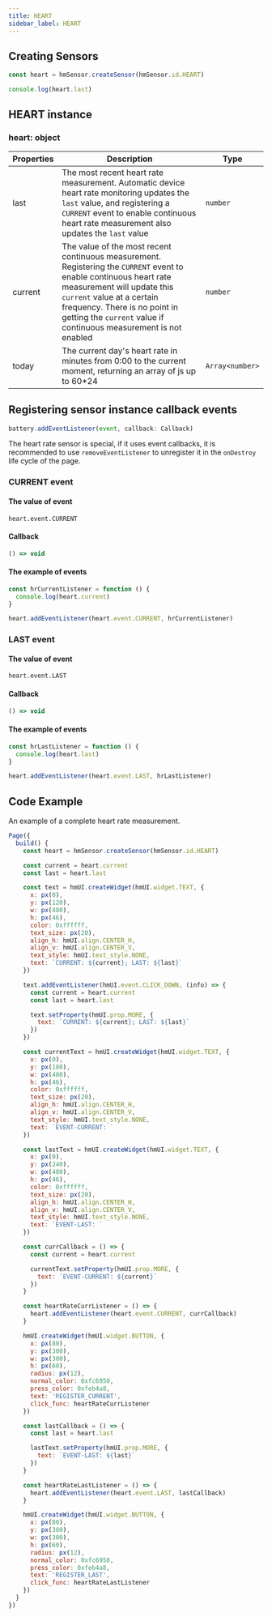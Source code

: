 ```yaml
---
title: HEART
sidebar_label: HEART
---
```


## Creating Sensors

```js
const heart = hmSensor.createSensor(hmSensor.id.HEART)

console.log(heart.last)
```

## HEART instance

### heart: object

| Properties | Description                                                                                                    | Type            |
| ---------- | -------------------------------------------------------------------------------------------------------------- | --------------- |
| last       | The most recent heart rate measurement. Automatic device heart rate monitoring updates the `last` value, and registering a `CURRENT` event to enable continuous heart rate measurement also updates the `last` value                                                                         | `number`        |
| current    | The value of the most recent continuous measurement. Registering the `CURRENT` event to enable continuous heart rate measurement will update this `current` value at a certain frequency. There is no point in getting the `current` value if continuous measurement is not enabled                                                                                             | `number`        |
| today      | The current day's heart rate in minutes from 0:00 to the current moment, returning an array of js up to 60\*24 | `Array<number>` |

## Registering sensor instance callback events

```js
battery.addEventListener(event, callback: Callback)
```

The heart rate sensor is special, if it uses event callbacks, it is recommended to use `removeEventListener` to unregister it in the `onDestroy` life cycle of the page.

### CURRENT event

#### The value of event

`heart.event.CURRENT`

#### Callback

```ts
() => void
```

#### The example of events

```js
const hrCurrentListener = function () {
  console.log(heart.current)
}

heart.addEventListener(heart.event.CURRENT, hrCurrentListener)
```

### LAST event

#### The value of event

`heart.event.LAST`

#### Callback

```ts
() => void
```

#### The example of events

```js
const hrLastListener = function () {
  console.log(heart.last)
}

heart.addEventListener(heart.event.LAST, hrLastListener)
```

## Code Example

An example of a complete heart rate measurement.

```js
Page({
  build() {
    const heart = hmSensor.createSensor(hmSensor.id.HEART)

    const current = heart.current
    const last = heart.last

    const text = hmUI.createWidget(hmUI.widget.TEXT, {
      x: px(0),
      y: px(120),
      w: px(480),
      h: px(46),
      color: 0xffffff,
      text_size: px(20),
      align_h: hmUI.align.CENTER_H,
      align_v: hmUI.align.CENTER_V,
      text_style: hmUI.text_style.NONE,
      text: `CURRENT: ${current}; LAST: ${last}`
    })

    text.addEventListener(hmUI.event.CLICK_DOWN, (info) => {
      const current = heart.current
      const last = heart.last

      text.setProperty(hmUI.prop.MORE, {
        text: `CURRENT: ${current}; LAST: ${last}`
      })
    })

    const currentText = hmUI.createWidget(hmUI.widget.TEXT, {
      x: px(0),
      y: px(180),
      w: px(480),
      h: px(46),
      color: 0xffffff,
      text_size: px(20),
      align_h: hmUI.align.CENTER_H,
      align_v: hmUI.align.CENTER_V,
      text_style: hmUI.text_style.NONE,
      text: `EVENT-CURRENT: `
    })

    const lastText = hmUI.createWidget(hmUI.widget.TEXT, {
      x: px(0),
      y: px(240),
      w: px(480),
      h: px(46),
      color: 0xffffff,
      text_size: px(20),
      align_h: hmUI.align.CENTER_H,
      align_v: hmUI.align.CENTER_V,
      text_style: hmUI.text_style.NONE,
      text: `EVENT-LAST: `
    })

    const currCallback = () => {
      const current = heart.current

      currentText.setProperty(hmUI.prop.MORE, {
        text: `EVENT-CURRENT: ${current}`
      })
    }

    const heartRateCurrListener = () => {
      heart.addEventListener(heart.event.CURRENT, currCallback)
    }

    hmUI.createWidget(hmUI.widget.BUTTON, {
      x: px(80),
      y: px(300),
      w: px(300),
      h: px(60),
      radius: px(12),
      normal_color: 0xfc6950,
      press_color: 0xfeb4a8,
      text: 'REGISTER_CURRENT',
      click_func: heartRateCurrListener
    })

    const lastCallback = () => {
      const last = heart.last

      lastText.setProperty(hmUI.prop.MORE, {
        text: `EVENT-LAST: ${last}`
      })
    }

    const heartRateLastListener = () => {
      heart.addEventListener(heart.event.LAST, lastCallback)
    }

    hmUI.createWidget(hmUI.widget.BUTTON, {
      x: px(80),
      y: px(380),
      w: px(300),
      h: px(60),
      radius: px(12),
      normal_color: 0xfc6950,
      press_color: 0xfeb4a8,
      text: 'REGISTER_LAST',
      click_func: heartRateLastListener
    })
  }
})
```
